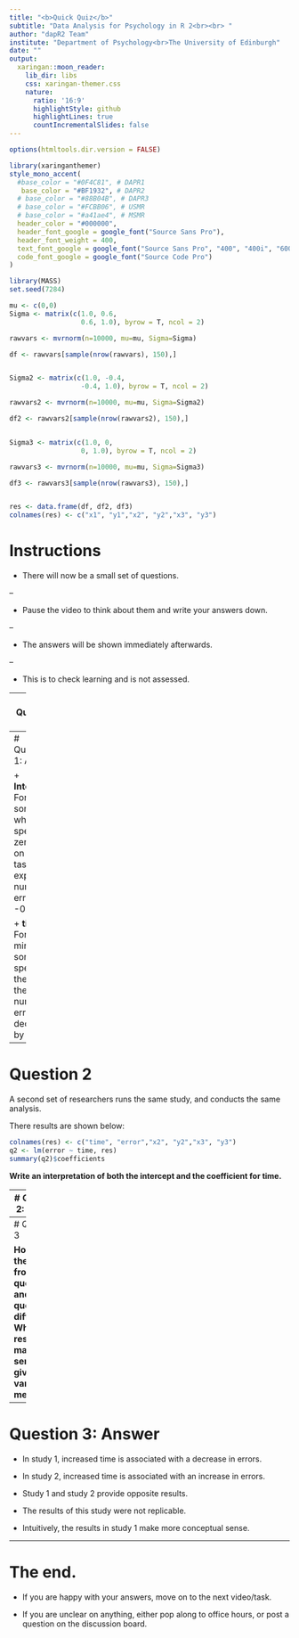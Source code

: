 ```yaml
---
title: "<b>Quick Quiz</b>"
subtitle: "Data Analysis for Psychology in R 2<br><br> "
author: "dapR2 Team"
institute: "Department of Psychology<br>The University of Edinburgh"
date: ""
output:
  xaringan::moon_reader:
    lib_dir: libs
    css: xaringan-themer.css
    nature:
      ratio: '16:9'
      highlightStyle: github
      highlightLines: true
      countIncrementalSlides: false
---
```



```r
options(htmltools.dir.version = FALSE)
```

```r
library(xaringanthemer)
style_mono_accent(
  #base_color = "#0F4C81", # DAPR1
   base_color = "#BF1932", # DAPR2
  # base_color = "#88B04B", # DAPR3 
  # base_color = "#FCBB06", # USMR
  # base_color = "#a41ae4", # MSMR
  header_color = "#000000",
  header_font_google = google_font("Source Sans Pro"),
  header_font_weight = 400,
  text_font_google = google_font("Source Sans Pro", "400", "400i", "600", "600i"),
  code_font_google = google_font("Source Code Pro")
)
```

```r
library(MASS)
set.seed(7284)

mu <- c(0,0)
Sigma <- matrix(c(1.0, 0.6,
                  0.6, 1.0), byrow = T, ncol = 2)

rawvars <- mvrnorm(n=10000, mu=mu, Sigma=Sigma)

df <- rawvars[sample(nrow(rawvars), 150),]


Sigma2 <- matrix(c(1.0, -0.4,
                  -0.4, 1.0), byrow = T, ncol = 2)

rawvars2 <- mvrnorm(n=10000, mu=mu, Sigma=Sigma2)

df2 <- rawvars2[sample(nrow(rawvars2), 150),]


Sigma3 <- matrix(c(1.0, 0,
                  0, 1.0), byrow = T, ncol = 2)

rawvars3 <- mvrnorm(n=10000, mu=mu, Sigma=Sigma3)

df3 <- rawvars3[sample(nrow(rawvars3), 150),]


res <- data.frame(df, df2, df3)
colnames(res) <- c("x1", "y1","x2", "y2","x3", "y3")
```


# Instructions
+ There will now be a small set of questions. 

--

+ Pause the video to think about them and write your answers down. 

--

+ The answers will be shown immediately afterwards.

--

+ This is to check learning and is not assessed.

---
# Question 1

I conduct a study where I measure the time it takes (in minutes) for a participant to complete a task, where the score for the task is the number of errors they make. 

My outcome measure is errors, and my predictor is time. 

I get the following results:


```r
colnames(res) <- c("x1", "y1","time", "error","x3", "y3")
q1 <- lm(error ~ time, res)
summary(q1)$coefficients
```


**Write an interpretation of both the intercept and the coefficient for time.**

---
# Question 1: Answer

+ **Intercept**: For someone who spends zero time on the task the expected number of errors is -0.002 

+ **time**: For every minute someone spends on the task, the number of errors decreases by -0.46


---
# Question 2

A second set of researchers runs the same study, and conducts the same analysis. 

There results are shown below:


```r
colnames(res) <- c("time", "error","x2", "y2","x3", "y3")
q2 <- lm(error ~ time, res)
summary(q2)$coefficients
```


**Write an interpretation of both the intercept and the coefficient for time.**


---
# Question 2: Answer

+ **Intercept**: For someone who spends zero time on the task the expected number of errors is -0.06 

+ **time**: For every minute someone spends on the task, the number of errors increases by 0.60


---
# Question 3

**How do the results from question 1 and question 2 differ? Which results make most sense given the variables measured?**



---
# Question 3: Answer

+ In study 1, increased time is associated with a decrease in errors.

+ In study 2, increased time is associated with an increase in errors.

+ Study 1 and study 2 provide opposite results. 

+ The results of this study were not replicable. 

+ Intuitively, the results in study 1 make more conceptual sense.



---
# The end.

+ If you are happy with your answers, move on to the next video/task.

+ If you are unclear on anything, either pop along to office hours, or post a question on the discussion board. 